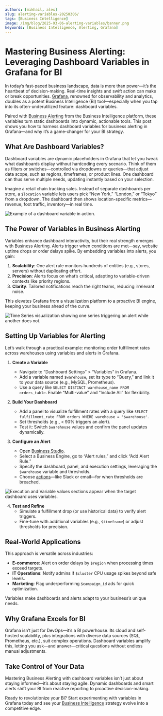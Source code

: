 ```yaml
---
authors: [mikhail, alex]
slug: alerting-variables-20250306/
tags: [Business Intelligence]
image: /img/blog/2025-03-06-alerting-variables/banner.png
keywords: [Business Intelligence, Alerting, Grafana]
---
```



# Mastering Business Alerting: Leveraging Dashboard Variables in Grafana for BI

In today’s fast-paced business landscape, data is more than power—it’s the heartbeat of decision-making. Real-time insights and swift action can make or break opportunities. [Grafana](https://grafana.com), renowned for observability and analytics, doubles as a potent Business Intelligence (BI) tool—especially when you tap into its often-underutilized feature: dashboard variables.

Paired with [Business Alerting](/big/alerting/) from the Business Intelligence platform, these variables turn static dashboards into dynamic, actionable tools. This post shows you how to harness dashboard variables for business alerting in Grafana—and why it’s a game-changer for your BI strategy.

<Youtube
  id="ey0ZSbSDxtI"
  title="Mastering Business Alerting: Dashboard Variables in Grafana Cloud"
/>

## What Are Dashboard Variables?

Dashboard variables are dynamic placeholders in Grafana that let you tweak what dashboards display without hardcoding every scenario. Think of them as filters or switches—controlled via dropdowns or queries—that adjust data scope, such as regions, timeframes, or product lines. One dashboard can thus serve multiple needs, updating instantly based on your selection.

Imagine a retail chain tracking sales. Instead of separate dashboards per store, a `$location` variable lets users pick “New York,” “London,” or “Tokyo” from a dropdown. The dashboard then shows location-specific metrics—revenue, foot traffic, inventory—in real time.

<Image
  title="Example of a dashboard variable in action."
  src="/img/blog/2025-03-06-alerting-variables/dashboard-variables.png"
/>

## The Power of Variables in Business Alerting

Variables enhance dashboard interactivity, but their real strength emerges with Business Alerting. Alerts trigger when conditions are met—say, website uptime drops or order delays spike. By embedding variables into alerts, you gain:

1. **Scalability**: One alert rule monitors hundreds of entities (e.g., stores, servers) without duplicating effort.
2. **Precision**: Alerts focus on what’s critical, adapting to variable-driven contexts like priority regions.
3. **Clarity**: Tailored notifications reach the right teams, reducing irrelevant noise.

This elevates Grafana from a visualization platform to a proactive BI engine, keeping your business ahead of the curve.

<Image
  title="Time Series visualization showing one series triggering an alert while another does not."
  src="/img/big/business-alerting/var-1.png"
/>

## Setting Up Variables for Alerting

Let’s walk through a practical example: monitoring order fulfillment rates across warehouses using variables and alerts in Grafana.

1. **Create a Variable**

   - Navigate to “Dashboard Settings” > “Variables” in Grafana.
   - Add a variable named `$warehouse`, set its type to “Query,” and link it to your data source (e.g., MySQL, Prometheus).
   - Use a query like `SELECT DISTINCT warehouse_name FROM orders_table`. Enable “Multi-value” and “Include All” for flexibility.

2. **Build Your Dashboard**

   - Add a panel to visualize fulfillment rates with a query like `SELECT fulfillment_rate FROM orders WHERE warehouse = '$warehouse'`.
   - Set thresholds (e.g., < 90% triggers an alert).
   - Test it: Switch `$warehouse` values and confirm the panel updates dynamically.

3. **Configure an Alert**
   - Open [Business Studio](/big/studio/).
   - Select a Business Engine, go to “Alert rules,” and click “Add Alert Rule.”
   - Specify the dashboard, panel, and execution settings, leveraging the `$warehouse` variable and thresholds.
   - Choose [actions](/big/studio/actions/)—like Slack or email—for when thresholds are breached.

<Image
  title="Execution and Variable values sections appear when the target dashboard uses variables."
  src="/img/big/business-alerting/execution-var-values.png"
/>

4. **Test and Refine**
   - Simulate a fulfillment drop (or use historical data) to verify alert triggers.
   - Fine-tune with additional variables (e.g., `$timeframe`) or adjust thresholds for precision.

## Real-World Applications

This approach is versatile across industries:

- **E-commerce**: Alert on order delays by `$region` when processing times exceed targets.
- **IT Operations**: Notify admins if `$cluster` CPU usage spikes beyond safe levels.
- **Marketing**: Flag underperforming `$campaign_id` ads for quick optimization.

Variables make dashboards and alerts adapt to your business’s unique needs.

## Why Grafana Excels for BI

Grafana isn’t just for DevOps—it’s a BI powerhouse. Its cloud and self-hosted scalability, plus integrations with diverse data sources (SQL, Prometheus, etc.), suit complex operations. Dashboard variables amplify this, letting you ask—and answer—critical questions without endless manual adjustments.

## Take Control of Your Data

Mastering Business Alerting with dashboard variables isn’t just about staying informed—it’s about staying agile. Dynamic dashboards and smart alerts shift your BI from reactive reporting to proactive decision-making.

Ready to revolutionize your BI? Start experimenting with variables in Grafana today and see your [Business Intelligence](/big/) strategy evolve into a competitive edge.

<Feedback />

